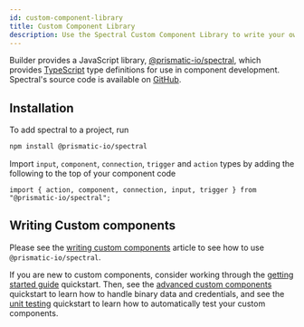 ```yaml
---
id: custom-component-library
title: Custom Component Library
description: Use the Spectral Custom Component Library to write your own custom components
---
```



Builder provides a JavaScript library, [@prismatic-io/spectral](https://www.npmjs.com/package/@prismatic-io/spectral), which provides [TypeScript](https://www.typescriptlang.org/) type definitions for use in component development.
Spectral's source code is available on [GitHub](https://github.com/prismatic-io/spectral).

## Installation

To add spectral to a project, run

```bash
npm install @prismatic-io/spectral
```

Import `input`, `component`, `connection`, `trigger` and `action` types by adding the following to the top of your component code

```none
import { action, component, connection, input, trigger } from "@prismatic-io/spectral";
```

## Writing Custom components

Please see the [writing custom components](/docs/composer/builder/custom-components/writing-custom-components.mdx) article to see how to use `@prismatic-io/spectral`.

If you are new to custom components, consider working through the [getting started guide](/docs/composer/builder/getting-started/first-custom-component/set-up-environment.mdx) quickstart.
Then, see the [advanced custom components](/docs/composer/builder/custom-components/quickstarts/building-the-s3-component.mdx) quickstart to learn how to handle binary data and credentials, and see the [unit testing](/docs/composer/builder/custom-components/quickstarts/unit-testing-custom-components.mdx) quickstart to learn how to automatically test your custom components.
